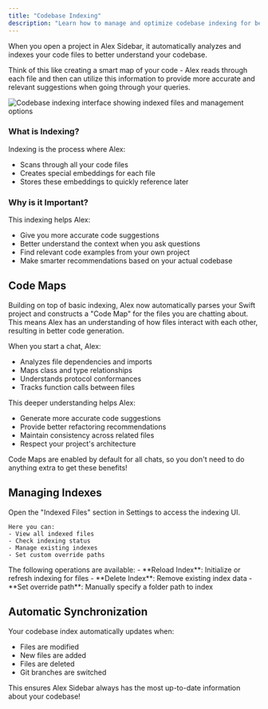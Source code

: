 ```yaml
---
title: "Codebase Indexing"
description: "Learn how to manage and optimize codebase indexing for better AI assistance"
---
```


When you open a project in Alex Sidebar, it automatically analyzes and indexes your code files to better understand your codebase.

Think of this like creating a smart map of your code - Alex reads through each file and then can utilize this information to provide more accurate and relevant suggestions when going through your queries.

<Frame>
  <img
    src="/images/codebase-indexing.png"
    alt="Codebase indexing interface showing indexed files and management options"
  />
</Frame>

### What is Indexing?
Indexing is the process where Alex:
- Scans through all your code files
- Creates special embeddings for each file
- Stores these embeddings to quickly reference later

### Why is it Important?
This indexing helps Alex:
- Give you more accurate code suggestions
- Better understand the context when you ask questions
- Find relevant code examples from your own project
- Make smarter recommendations based on your actual codebase

## Code Maps

Building on top of basic indexing, Alex now automatically parses your Swift project and constructs a "Code Map" for the files you are chatting about. This means Alex has an understanding of how files interact with each other, resulting in better code generation.

When you start a chat, Alex:
- Analyzes file dependencies and imports
- Maps class and type relationships
- Understands protocol conformances
- Tracks function calls between files

This deeper understanding helps Alex:
- Generate more accurate code suggestions
- Provide better refactoring recommendations
- Maintain consistency across related files
- Respect your project's architecture

<Note>
  Code Maps are enabled by default for all chats, so you don't need to do anything extra to get these benefits!
</Note>

## Managing Indexes

<Steps>
  <Step title="Access Index Management">
    Open the "Indexed Files" section in Settings to access the indexing UI.
    
    Here you can:
    - View all indexed files
    - Check indexing status
    - Manage existing indexes
    - Set custom override paths
  </Step>

  <Step title="Index Operations">
    The following operations are available:
    - **Reload Index**: Initialize or refresh indexing for files
    - **Delete Index**: Remove existing index data
    - **Set override path**: Manually specify a folder path to index
  </Step>
</Steps>

## Automatic Synchronization
Your codebase index automatically updates when:
- Files are modified
- New files are added
- Files are deleted
- Git branches are switched

This ensures Alex Sidebar always has the most up-to-date information about your codebase!